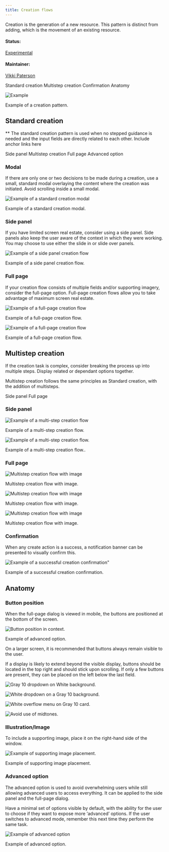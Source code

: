 ```yaml
---
title: Creation flows
---
```


<PageDescription>

Creation is the generation of a new resource. This pattern is distinct from adding, which is the movement of an existing resource.

</PageDescription>

#### Status:

[Experimental](/experimental/overview/)

#### Maintainer:

[Vikki Paterson](https://github.ibm.com/VICTORIA)

<AnchorLinks>

  <AnchorLink>Standard creation</AnchorLink>
  <AnchorLink>Multistep creation</AnchorLink>
  <AnchorLink>Confirmation</AnchorLink>
  <AnchorLink>Anatomy</AnchorLink>

</AnchorLinks>

![Example](images/1.png)

<Caption>Example of a creation pattern.</Caption>

## Standard creation

\*\* The standard creation pattern is used when no stepped guidance is needed and the input fields are directly related to each other. Include anchor links here

<AnchorLinks small>

  <AnchorLink>Side panel</AnchorLink>
  <AnchorLink>Multistep creation</AnchorLink>
  <AnchorLink>Full page</AnchorLink>
  <AnchorLink>Advanced option</AnchorLink>

</AnchorLinks>

### Modal

If there are only one or two decisions to be made during a creation, use a small, standard modal overlaying the content where the creation was initiated. Avoid scrolling inside a small modal.

<Row>
<Column colLg={8}>

![Example of a standard creation modal](images/2.png)

<Caption>Example of a standard creation modal.</Caption>

</Column>
</Row>

### Side panel

If you have limited screen real estate, consider using a side panel. Side panels also keep the user aware of the context in which they were working. You may choose to use either the slide in or slide over panels.

![Example of a side panel creation flow](images/3.png)

<Caption>Example of a side panel creation flow.</Caption>

### Full page

If your creation flow consists of multiple fields and/or supporting imagery, consider the full-page option. Full-page creation flows allow you to take advantage of maximum screen real estate.

![Example of a full-page creation flow](images/4.png)

<Caption>Example of a full-page creation flow.</Caption>

![Example of a full-page creation flow](images/5.png)

<Caption>Example of a full-page creation flow.</Caption>

## Multistep creation

If the creation task is complex, consider breaking the process up into multiple steps. Display related or dependant options together.

Multistep creation follows the same principles as Standard creation, with the addition of multisteps.

<AnchorLinks small>

  <AnchorLink>Side panel</AnchorLink>
  <AnchorLink>Full page</AnchorLink>

</AnchorLinks>

### Side panel

![Example of a multi-step creation flow](images/11.png)

<Caption>Example of a multi-step creation flow.</Caption>

![Example of a multi-step creation flow.](images/12.png)

<Caption>Example of a multi-step creation flow..</Caption>

### Full page

![Multistep creation flow with image](images/13.png)

<Caption>Multistep creation flow with image.</Caption>

![Multistep creation flow with image](images/14.png)

<Caption>Multistep creation flow with image.</Caption>

![Multistep creation flow with image](images/15.png)

<Caption>Multistep creation flow with image.</Caption>

### Confirmation

When any create action is a success, a notification banner can be presented to visually confirm this.

![Example of a successful creation confirmation"](images/16.png)

<Caption>Example of a successful creation confirmation.</Caption>

## Anatomy

### Button position

When the full-page dialog is viewed in mobile, the buttons are positioned at the bottom of the screen.

![Button position in context.](images/6.png)

<Caption>Example of advanced option.</Caption>

On a larger screen, it is recommended that buttons always remain visible to the user.

If a display is likely to extend beyond the visible display, buttons should be located in the top right and should stick upon scrolling. If only a few buttons are present, they can be placed on the left below the last field.

<Row>
<Column colMd={4} colLg={6}>
<DoDontExample caption="Buttons should not be hidden below the fold.">

![Gray 10 dropdown on White background.](/images/7.png)

</DoDontExample>
</Column>
<Column colMd={4} colLg={6}>
<DoDontExample type="do" caption="Buttons are located on the left if they are likely to appear above the fold.">

![White dropdown on a Gray 10 background.](/images/7.7.png)

</DoDontExample>
</Column>
</Row>

<Row>
<Column colMd={4} colLg={6}>
<DoDontExample type="do" caption="Buttons are located on the right if the amount of content would push them below the fold. They should stick upon scrolling so are always visible.">

![White overflow menu on Gray 10 card.](/images/7.8.png)

</DoDontExample>
</Column>
<Column colMd={4} colLg={6}>
<DoDontExample type="do" caption="If an illustration or image is displayed on the right then buttons should be displayed above the image.">

![Avoid use of midtones.](/images/7.9.png)

</DoDontExample>
</Column>
</Row>

### Illustration/Image

To include a supporting image, place it on the right-hand side of the window.

![Example of supporting image placement.](images/8.png)

<Caption>Example of supporting image placement.</Caption>

### Advanced option

The advanced option is used to avoid overwhelming users while still allowing advanced users to access everything. It can be applied to the side panel and the full-page dialog.

Have a minimal set of options visible by default, with the ability for the user to choose if they want to expose more ‘advanced’ options. If the user switches to advanced mode, remember this next time they perform the same task.

<Row>
<Column colLg={8}>

![Example of advanced option](images/9.png)

<Caption>Example of advanced option.</Caption>

</Column>
</Row>
